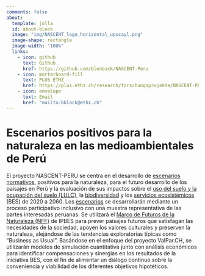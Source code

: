 ```yaml
---
comments: false
about:
  template: jolla
  id: about-block
  image: "img/NASCENT_logo_horizontal_upscayl.png"
  image-shape: rectangle
  image-width: "100%"
  links:
    - icon: github
      text: Github
      href: https://github.com/blenback/NASCENT-Peru
    - icon: mortarboard-fill
      text: PLUS ETHZ
      href: https://plus.ethz.ch/research/forschungsprojekte/NASCENT-PERU.html/
    - icon: envelope
      text: Email
      href: "mailto:bblack@ethz.ch"
---
```


::: {#about-block}
:::

# Escenarios positivos para la naturaleza en las medioambientales de Perú


El proyecto NASCENT-PERU se centra en el desarrollo de [escenarios normativos](glossary/glossary.qmd#NScenarios), positivos para la naturaleza, para el futuro desarrollo de los paisajes en Perú y la evaluación de sus impactos sobre el [uso del suelo y la ocupación del suelo (LULC)](glossary/glossary/glossary.qmd#LULC), la [biodiversidad](glossary/glossary.qmd#Biodiversity) y los [servicios ecosistémicos](glossary/glossary.qmd#ES) (BES) de 2020 a 2060. Los [escenarios](glossary/glossary.qmd#Scenarios) se desarrollarán mediante un proceso participativo inclusivo con una muestra representativa de las partes interesadas peruanas. Se utilizará el [Marco de Futuros de la Naturaleza (NFF)](glossary/glossary.qmd#NFF) de IPBES para prever paisajes futuros que satisfagan las necesidades de la sociedad, apoyen los valores culturales y preserven la naturaleza, alejándose de las tendencias exploratorias típicas como "Business as Usual". Basándose en el enfoque del proyecto ValPar.CH, se utilizarán modelos de simulación cuantitativa junto con análisis económicos para identificar compensaciones y sinergias en los resultados de la iniciativa BES, con el fin de alimentar un diálogo continuo sobre la conveniencia y viabilidad de los diferentes objetivos hipotéticos.





